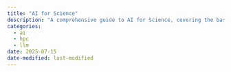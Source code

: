 ```yaml
---
title: "AI for Science"
description: "A comprehensive guide to AI for Science, covering the basics of AI, its applications in scientific research, and how it can be leveraged for data analysis and modeling."
categories:
  - ai
  - hpc
  - llm
date: 2025-07-15
date-modified: last-modified
---
```

